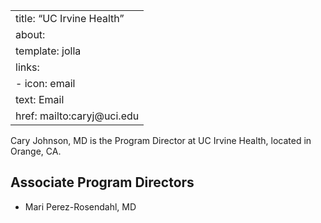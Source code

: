 
---
title: "UC Irvine Health"
about:
  template: jolla
  links:
    - icon: email
      text: Email
      href: mailto:caryj@uci.edu
---

Cary Johnson, MD is the Program Director at UC Irvine Health, located in Orange, CA. 

## Associate Program Directors

- Mari Perez-Rosendahl, MD
